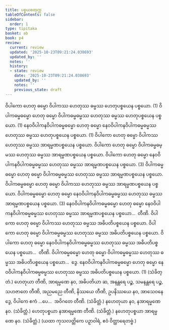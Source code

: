 ```yaml
---
title: ပစ္စယစတုက္က
tableOfContents: false
sidebar:
  order: 1
type: tipitaka
basket: ab
book: p4
review:
  current: review
  updated: '2025-10-23T09:21:24.038693'
  updated_by: ''
  notes: ''
  history:
  - state: review
    date: '2025-10-23T09:21:24.038693'
    updated_by: ''
    notes: ''
    previous_state: draft
---
```



<ReviewStatus review={frontmatter.review} showDetails={true} />

<HypothesisAnnotation frontmatter={frontmatter} />

<DynamicBreadcrumb />

<Division number="39" book="p4" e="ch" v="39" p="480">

<Paragraph number="128" book="p4">
ဝိပါကော ဟေတု ဓမ္မော ဝိပါကဿ ဟေတုဿ ဓမ္မဿ ဟေတုပစ္စယေန ပစ္စယော. (1)
</Paragraph>

<Paragraph number="129" book="p4">
ဝိပါကဓမ္မဓမ္မော ဟေတု ဓမ္မော ဝိပါကဓမ္မဓမ္မဿ ဟေတုဿ ဓမ္မဿ ဟေတုပစ္စယေန ပစ္စယော. (1)
</Paragraph>

<Paragraph number="130" book="p4">
နေဝဝိပါကနဝိပါကဓမ္မဓမ္မော ဟေတု ဓမ္မော နေဝဝိပါကနဝိပါကဓမ္မဓမ္မဿ ဟေတုဿ ဓမ္မဿ ဟေတုပစ္စယေန ပစ္စယော. (1)
</Paragraph>

</Division>
<Division number="40" book="p4" e="ch" v="39" p="480">

<Paragraph number="131" book="p4">
ဝိပါကော ဟေတု ဓမ္မော ဝိပါကဿ ဟေတုဿ ဓမ္မဿ အာရမ္မဏပစ္စယေန ပစ္စယော. ဝိပါကော ဟေတု ဓမ္မော ဝိပါကဓမ္မဓမ္မဿ ဟေတုဿ ဓမ္မဿ အာရမ္မဏပစ္စယေန ပစ္စယော. ဝိပါကော ဟေတု ဓမ္မော နေဝဝိပါကနဝိပါကဓမ္မဓမ္မဿ ဟေတုဿ ဓမ္မဿ အာရမ္မဏပစ္စယေန ပစ္စယော. (3)
</Paragraph>

<Paragraph number="132" book="p4">
ဝိပါကဓမ္မဓမ္မော ဟေတု ဓမ္မော ဝိပါကဓမ္မဓမ္မဿ ဟေတုဿ ဓမ္မဿ အာရမ္မဏပစ္စယေန ပစ္စယော. ဝိပါကဓမ္မဓမ္မော ဟေတု ဓမ္မော ဝိပါကဿ ဟေတုဿ ဓမ္မဿ အာရမ္မဏပစ္စယေန ပစ္စယော. ဝိပါကဓမ္မဓမ္မော ဟေတု ဓမ္မော နေဝဝိပါကနဝိပါကဓမ္မဓမ္မဿ ဟေတုဿ ဓမ္မဿ အာရမ္မဏပစ္စယေန ပစ္စယော. (3)
</Paragraph>

<Paragraph number="133" book="p4">
နေဝဝိပါကနဝိပါကဓမ္မဓမ္မော ဟေတု ဓမ္မော နေဝဝိပါကနဝိပါကဓမ္မဓမ္မဿ ဟေတုဿ ဓမ္မဿ အာရမ္မဏပစ္စယေန ပစ္စယော…  တီဏိ.
</Paragraph>

</Division>
<Division number="41" book="p4" e="ch" v="39" p="480">

<Paragraph number="134" book="p4">
ဝိပါကော ဟေတု ဓမ္မော ဝိပါကဿ ဟေတုဿ ဓမ္မဿ အဓိပတိပစ္စယေန ပစ္စယော. ဝိပါကော ဟေတု ဓမ္မော ဝိပါကဓမ္မဓမ္မဿ ဟေတုဿ ဓမ္မဿ အဓိပတိပစ္စယေန ပစ္စယော. ဝိပါကော ဟေတု ဓမ္မော နေဝဝိပါကနဝိပါကဓမ္မဓမ္မဿ ဟေတုဿ ဓမ္မဿ အဓိပတိပစ္စယေန ပစ္စယော…  တီဏိ.
</Paragraph>

<Paragraph number="135" book="p4">
ဝိပါကဓမ္မဓမ္မော ဟေတု ဓမ္မော ဝိပါကဓမ္မဓမ္မဿ ဟေတုဿ ဓမ္မဿ အဓိပတိပစ္စယေန ပစ္စယော…  ဒွေ.
</Paragraph>

<Paragraph number="136" book="p4">
နေဝဝိပါကနဝိပါကဓမ္မဓမ္မော ဟေတု ဓမ္မော နေဝဝိပါကနဝိပါကဓမ္မဓမ္မဿ ဟေတုဿ ဓမ္မဿ အဓိပတိပစ္စယေန ပစ္စယော. (1) (သံခိတ္တံ.)
</Paragraph>

</Division>
<Division number="42" book="p4" e="ch" v="39" p="481">

<Paragraph number="137" book="p4">
ဟေတုယာ တီဏိ, အာရမ္မဏေ နဝ, အဓိပတိယာ ဆ, အနန္တရေ ပဉ္စ, သမနန္တရေ ပဉ္စ, သဟဇာတေ တီဏိ, အညမညေ တီဏိ, နိဿယေ တီဏိ, ဥပနိဿယေ နဝ, အာသေဝနေ ဒွေ, ဝိပါကေ ဧကံ …ပေ…  အဝိဂတေ တီဏိ. (သံခိတ္တံ.)
</Paragraph>

<Paragraph number="138" book="p4">
နဟေတုယာ နဝ, နအာရမ္မဏေ နဝ. (သံခိတ္တံ.)
</Paragraph>

<Paragraph number="139" book="p4">
ဟေတုပစ္စယာ နအာရမ္မဏေ တီဏိ. (သံခိတ္တံ.)
</Paragraph>

<Paragraph number="140" book="p4">
နဟေတုပစ္စယာ အာရမ္မဏေ နဝ. (သံခိတ္တံ.)
</Paragraph>

<Paragraph number="141" book="p4">
(ယထာ ကုသလတ္တိကေ ပဉှာဝါရံ, ဧဝံ ဝိတ္ထာရေတဗ္ဗံ.)
</Paragraph>
</Division>